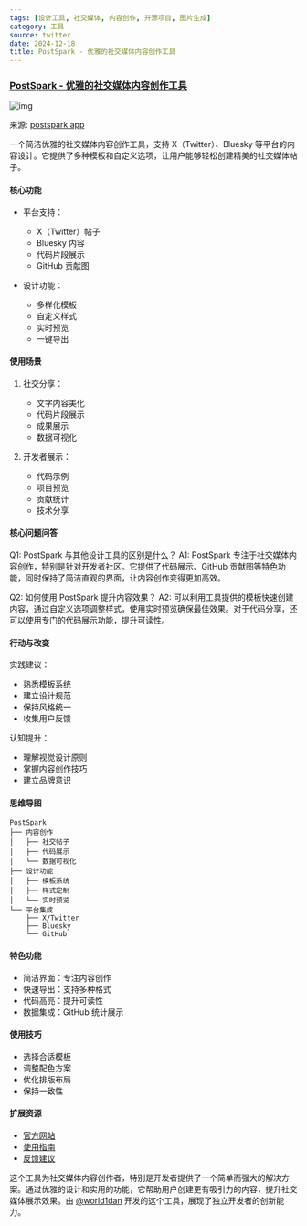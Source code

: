 ```yaml
---
tags: [设计工具, 社交媒体, 内容创作, 开源项目, 图片生成]
category: 工具
source: twitter
date: 2024-12-18
title: PostSpark - 优雅的社交媒体内容创作工具
---
```


### [PostSpark - 优雅的社交媒体内容创作工具](https://postspark.app/)

![img](https://img.mengpeng.tech/i/2024/12/18/67625b5ead008.webp)

来源: [postspark.app](https://postspark.app/)

一个简洁优雅的社交媒体内容创作工具，支持 X（Twitter）、Bluesky 等平台的内容设计。它提供了多种模板和自定义选项，让用户能够轻松创建精美的社交媒体帖子。

#### 核心功能
- 平台支持：
  - X（Twitter）帖子
  - Bluesky 内容
  - 代码片段展示
  - GitHub 贡献图

- 设计功能：
  - 多样化模板
  - 自定义样式
  - 实时预览
  - 一键导出

#### 使用场景
1. 社交分享：
   - 文字内容美化
   - 代码片段展示
   - 成果展示
   - 数据可视化

2. 开发者展示：
   - 代码示例
   - 项目预览
   - 贡献统计
   - 技术分享

#### 核心问题问答
Q1: PostSpark 与其他设计工具的区别是什么？
A1: PostSpark 专注于社交媒体内容创作，特别是针对开发者社区。它提供了代码展示、GitHub 贡献图等特色功能，同时保持了简洁直观的界面，让内容创作变得更加高效。

Q2: 如何使用 PostSpark 提升内容效果？
A2: 可以利用工具提供的模板快速创建内容，通过自定义选项调整样式，使用实时预览确保最佳效果。对于代码分享，还可以使用专门的代码展示功能，提升可读性。

#### 行动与改变
实践建议：
- 熟悉模板系统
- 建立设计规范
- 保持风格统一
- 收集用户反馈

认知提升：
- 理解视觉设计原则
- 掌握内容创作技巧
- 建立品牌意识

#### 思维导图
```
PostSpark
├── 内容创作
│   ├── 社交帖子
│   ├── 代码展示
│   └── 数据可视化
├── 设计功能
│   ├── 模板系统
│   ├── 样式定制
│   └── 实时预览
└── 平台集成
    ├── X/Twitter
    ├── Bluesky
    └── GitHub
```

#### 特色功能
- 简洁界面：专注内容创作
- 快速导出：支持多种格式
- 代码高亮：提升可读性
- 数据集成：GitHub 统计展示

#### 使用技巧
- 选择合适模板
- 调整配色方案
- 优化排版布局
- 保持一致性

#### 扩展资源
- [官方网站](https://postspark.app)
- [使用指南](https://postspark.app/guide)
- [反馈建议](https://postspark.app/feedback)

这个工具为社交媒体内容创作者，特别是开发者提供了一个简单而强大的解决方案。通过优雅的设计和实用的功能，它帮助用户创建更有吸引力的内容，提升社交媒体展示效果。由 [@world1dan](https://twitter.com/world1dan) 开发的这个工具，展现了独立开发者的创新能力。 